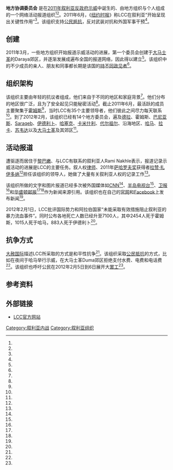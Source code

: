 {{Infobox organization
| name              = Local Coordination Committees
| image             = 
| size              = 180px
| type              = 网络报道
| founded_date      = {{start date|2011|03}}<ref name="NYT_LCC" />
| tax_id            = 
| registration_id   =
| founder           = 
| location          = [[叙利亚|叙利亚]]
| coordinates       = 
| origins           = 
| key_people        = [[Razan_Zaitouneh|Razan Zaitouneh]], Suhair al-Atassi<ref name="NYT_LCC" />
| area_served       = 
| product           = 
| mission           = 
| focus             = 
| method            = [[公民抗命|公民抗命]]<ref name="Amnesty_International" />、活动报道 <ref name="NYT_LCC" />
| revenue           = 
| endowment         = 
| num_volunteers    = 
| num_employees     = 
| num_members       = 100–200 (2011年6月)<ref name="NYT_LCC" />
| subsid            = 
| non-profit_slogan = 
| former name       =
| homepage          = https://web.archive.org/web/20120317074858/http://www.lccsyria.org/
| dissolved         = 
| footnotes         =
}}

'''地方协调委员会''' 是在[[2011年叙利亚反政府示威|2011年叙利亚反政府示威]]中诞生的、由地方组织与个人组成的一个网络活动报道组织<ref name="Amnesty_International" /><ref name="CNN_LCCSyria_strikes" />。2011年6月，《[[纽约时报|纽约时报]]》称LCC在叙利亚“开始呈现出关键性作用”<ref name="NYT_LCC" />。该组织支持[[公民抵抗|公民抵抗]]，反对武装对抗和外国军事干预<ref name="Jadaliyya_military_POV" />。

==创建==
2011年3月，一些地方组织开始报道示威活动的进展，第一个委员会创建于[[大马士革|大马士革]]的Daraya郊区，并逐渐发展成遍布全国的报道网络，因此得以建立<ref name="LCCSyria_aboutus" />。该组织中的不少成员的亲人、朋友和同事都长期是该国的[[持不同政见者|持不同政见者]]<ref name="NYT_LCC" />。

==组织架构==
该组织主要由年轻的抗议者组成，他们来自于不同的地区和家庭背景<ref name="NYT_LCC" />。他们分布的地区很广泛，且为了安全起见只能秘密活动<ref name="NYT_LCC" />。截止2011年6月，最活跃的成员主要聚集于[[霍姆斯|霍姆斯]]<ref name="NYT_LCC" />，当时LCC有35个主要领导者，他们彼此之间尽力每天联系<ref name="NYT_LCC" />。到了2012年2月，该组织已经有14个地方委员会，遍及[[德拉|德拉]]、霍姆斯、[[巴尼亚斯|巴尼亚斯]]、[[Saraqeb|Saraqeb]]、[[伊德利卜|伊德利卜]]、[[哈塞克|哈塞克]]、[[卡米什利|卡米什利]]、[[代尔祖尔|代尔祖尔]]、沿海地区、[[哈马|哈马]]、[[拉卡|拉卡]]、[[苏韦达|苏韦达]]以及[[大马士革|大马士革]]及其郊区<ref name="LCCSyria_aboutus" />。

==活动报道==
遭驱逐而居住于[[黎巴嫩|黎巴嫩]]、与LCC有联系的叙利亚人Rami Nakhle表示，报道记录示威活动的进展是LCC的主要任务。叙人权[[律师|律师]]、2011年[[萨哈罗夫奖|萨哈罗夫奖]]获得者[[拉赞·扎伊多纳|拉赞·扎伊多纳]]<ref name="EUParl_Sakharov" />担任该组织的领导人，她做了大量有关叙利亚人权的记录工作<ref name="Amnesty_International" />。

该组织所做的文字和图片报道已经多次被外国媒体如[[CNN|CNN]]<ref name="CNN_LCCSyria_strikes" />、[[半岛电视台|半岛电视台]]<ref name="AJE_liveblog" />、[[卫报|卫报]]<ref name="Guardian_LCCS" />和[[华盛顿邮报|华盛顿邮报]]<ref name="WPost_LCCSyria_photo" /><ref name="WPost_LCCSyria_article" />作为新闻来源引用。该组织也在自己的[[#外部链接|官网]]和[[Facebook|Facebook]]上发布新闻<ref name="Guardian_LCSS_uses_FB" />。

2012年2月1日，LCC批评国际势力和阿拉伯国家“未能采取有效措施阻止叙利亚的暴力流血事件”。同时公布各地死亡人数已经升至7100人，其中2454人死于霍姆斯，1015人死于哈马，883人死于伊德利卜<ref name="LCCSyria_1Feb2012_report" />。

==抗争方式==
[[大赦国际|大赦国际]]描述LCC所采取的方式是和平性抗争<ref name="Amnesty_International" />。该组织采取[[公民抵抗|公民抵抗]]的方式，比如在夜间于哈马举行示威，在大马士革Duma郊区拒绝支付水费、电费和电话费<ref name="NYT_LCC" />。该组织也呼吁公民在2012年2月5日到6日展开大[[罢工|罢工]]<ref name="CNN_LCCSyria_strikes" />。

==参考资料==
{{reflist|30em|refs=
<!-- self-sourced -->
<ref name="LCCSyria_aboutus">{{cite web |last= |first= |authorlink= |coauthors= |title=About the LCCS |work= |publisher=[[Local_Coordination_Committees_of_Syria|Local Coordination Committees of Syria]] |year=2012 |url=http://www.lccsyria.org/about |format= |doi= |accessdate=2012-02-05 |archiveurl=https://www.webcitation.org/65EV9Q1sK?url=http://www.lccsyria.org/about |archivedate=2012-02-05 |deadurl=yes }}</ref>

<ref name="Jadaliyya_military_POV">{{cite web |last= |first= |authorlink= |coauthors= |title=Syrian Local Coordinating Committees on Taking Up Arms and Foreign Intervention |work=[[Jadaliyya|Jadaliyya]] |publisher=[[Arab_Studies_Institute|Arab Studies Institute]] |date=2011-08-31 |url=http://www.jadaliyya.com/pages/index/2539/syrian-local-coordinating-committees-on-taking-up- |format= |doi= |accessdate=2012-02-05 |archiveurl=https://www.webcitation.org/65EhrXUGm?url=http://www.jadaliyya.com/pages/index/2539/syrian-local-coordinating-committees-on-taking-up- |archivedate=2012-02-05 |deadurl=no }}</ref>

<!-- third-party -->
<ref name="NYT_LCC">{{cite news |first=Anthony |last=Shadid |coauthors=Hwaida Saad |pages= |language= |title=Coalition of Factions From the Streets Fuels a New Opposition in Syria |date=2011-06-30 |publisher=[[The_New_York_Times|The New York Times]] |url=http://www.nytimes.com/2011/07/01/world/middleeast/01syria.html?_r=2&pagewanted=all |accessdate=2012-02-05 |archiveurl=https://web.archive.org/web/20201213031032/https://www.nytimes.com/2011/07/01/world/middleeast/01syria.html?_r=2&pagewanted=all |archivedate=2020-12-13 |deadurl=no }}</ref>

<ref name="CNN_LCCSyria_strikes">{{cite news |first=Yousuf |last=Basil |coauthors=Richard Roth, Mick Krever, Salma Abdelaziz, Mohamed Fadel Fahmy |pages= |language= |title=Opposition group calls for strike as Syrian violence grows |date=2012-02-05 |publisher=[[CNN|CNN]] |url=http://edition.cnn.com/2012/02/05/world/meast/syria-unrest/?hpt=hp_t2 |accessdate=2012-02-05 |archiveurl=https://www.webcitation.org/65EXSKDPd?url=http://edition.cnn.com/2012/02/05/world/meast/syria-unrest/?hpt=hp_t2 |archivedate=2012-02-05 |deadurl=no }}</ref>

<ref name="AJE_liveblog">{{cite news |first= |last= |pages= |language= |title=Live Blog |date=2012-02-05 |publisher=[[Al_Jazeera_English|Al Jazeera English]] |url=http://blogs.aljazeera.net/liveblog/global/Local-coordination-committees |accessdate=2012-02-05 |archiveurl=https://www.webcitation.org/65EX8B3uG?url=http://blogs.aljazeera.net/liveblog/global/Local-coordination-committees |archivedate=2012-02-05 |deadurl=no }}</ref>

<ref name="Guardian_LCCS">{{cite news |first=Martin |last=Chulov |pages= |language= |title=Assad forces continue deadly assault on Homs |date=2012-02-05 |publisher=[[The_Guardian|The Guardian]] |url=http://www.guardian.co.uk/world/2012/feb/05/assad-forces-continue-assault-homs-syria |accessdate=2012-02-05 |archiveurl=https://www.webcitation.org/65EYyt5TC?url=http://www.guardian.co.uk/world/2012/feb/05/assad-forces-continue-assault-homs-syria |archivedate=2012-02-05 |deadurl=no }}</ref>

<ref name="Guardian_LCSS_uses_FB">{{cite news |first= |last= |pages= |language= |title=Syria: Army retakes Damascus suburbs - Monday 30 January |date=2012-01-30 |publisher=[[The_Guardian|The Guardian]] |url=http://www.guardian.co.uk/world/middle-east-live/2012/jan/30/syria-army-retakes-damascus-suburbs |accessdate=2012-02-05 |archiveurl=https://www.webcitation.org/65Eff8yPe?url=http://www.guardian.co.uk/world/middle-east-live/2012/jan/30/syria-army-retakes-damascus-suburbs |archivedate=2012-02-05 |deadurl=no }}</ref>

<ref name="LCCSyria_1Feb2012_report">{{cite web |last=Abeer |first= |authorlink= |coauthors= |title=Martyrs on the Freedom Path |work= |publisher=[[Local_Coordination_Committees_of_Syria|Local Coordination Committees of Syria]] |date=2012-02-01 |url=http://www.lccsyria.org/5956 |format= |doi= |accessdate=2012-02-05 |archiveurl=https://www.webcitation.org/65EgnyQZA?url=http://www.lccsyria.org/5956 |archivedate=2012-02-05 |deadurl=yes }}</ref>

<ref name="EUParl_Sakharov">{{cite web|last=|first=|authorlink=|coauthors=|title=Sakharov prize laureates grateful for Europe's support to Arab Spring|work=|publisher=|date=2011-10-14|url=http://www.europarl.europa.eu/news/en/headlines/content/20111014FCS29297/1/html/Three-finalists-for-Sakharov-Prize-2011-honouring-human-rights-activists|format=|doi=|accessdate=2012-02-05|archiveurl=https://www.webcitation.org/65ETp4yKM?url=http://www.europarl.europa.eu/news/en/headlines/content/20111014FCS29297/1/html/Three-finalists-for-Sakharov-Prize-2011-honouring-human-rights-activists|archivedate=2012-02-05|deadurl=yes}}</ref>

<ref name="Amnesty_International">{{cite web |last= |first= |authorlink= |coauthors= |title=Syrian woman activist wins human rights award |work= |publisher=[[Amnesty_International|Amnesty International]] |date=2011-10-07 |url=http://www.amnesty.org/en/news-and-updates/syrian-woman-activist-wins-human-rights-award-2011-10-07 |format= |doi= |accessdate=2012-01-05 |archiveurl=https://www.webcitation.org/65ET8ZBqS?url=http://www.amnesty.org/en/news-and-updates/syrian-woman-activist-wins-human-rights-award-2011-10-07 |archivedate=2012-02-05 |deadurl=no }}</ref>

<ref name="WPost_LCCSyria_photo">{{cite news |first= |last=[[Local_Coordination_Committees_of_Syria|Local Coordination Committees of Syria]] |pages= |language= |title=(LCCsyria signature in bottom right-hand corner) |date=2012-MM-DD |publisher=[[The_Washington_Post|The Washington Post]] |url=http://www.washingtonpost.com/rf/image_606w/2010-2019/WashingtonPost/2012/02/05/Foreign/Images/newsyria_5.jpg |accessdate=2012-02-05 |archiveurl=https://www.webcitation.org/65EssA33t?url=http://www.washingtonpost.com/rf/image_606w/2010-2019/WashingtonPost/2012/02/05/Foreign/Images/newsyria_5.jpg |archivedate=2012-02-06 |deadurl=no }}</ref>
<ref name="WPost_LCCSyria_article">{{cite news | first= | last=[[Local_Coordination_Committees_of_Syria|Local Coordination Committees of Syria]] | pages= | language= | title=(LCCsyria signature in bottom right-hand corner) | date=2012-02-05 | publisher=[[The_Washington_Post|The Washington Post]] | url=http://www.washingtonpost.com/world/middle_east/in-birthplace-of-syrias-uprising-a-fragile-military-control/2012/02/05/gIQA4z5bsQ_story.html | accessdate=2012-02-05 | archiveurl=https://web.archive.org/web/20191129115411/https://www.washingtonpost.com/world/middle_east/in-birthplace-of-syrias-uprising-a-fragile-military-control/2012/02/05/gIQA4z5bsQ_story.html | archivedate=2019-11-29 | dead-url=no }}; the photo is signed "LCCsyria", see the archived reference "WPost_LCCSyria_photo".</ref>

}}

==外部链接==
* [https://web.archive.org/web/20120317074858/http://www.lccsyria.org/ LCC官方网站]

[[Category:叙利亚内战|Category:叙利亚内战]]
[[Category:叙利亚组织|Category:叙利亚组织]]